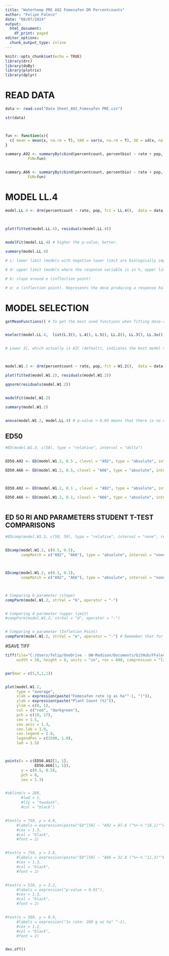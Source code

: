 ```yaml
---
title: "Waterhemp PRE A92 Fomesafen DR Percentcounts"
author: "Felipe Faleco"
date: "08/07/2024"
output:
  html_document:
    df_print: paged
editor_options: 
  chunk_output_type: inline
---
```


```r

knitr::opts_chunk$set(echo = TRUE)
library(drc)
library(doBy)
library(plotrix)
library(dplyr)

```


# READ DATA

```r

data <- read.csv("Data Sheet_A92_Fomesafen PRE.csv")

str(data)



fun <- function(x){
  c( mean = mean(x, na.rm = T), VAR = var(x, na.rm = T), SD = sd(x, na.rm = T), SE = std.error(x, na.rm = T), n = length(x))
}

summary.A92 <- summaryBy(cbind(percentcount, percentbio) ~ rate + pop, data = subset(data, pop=="A92"),
          FUN=fun)


summary.A66 <- summaryBy(cbind(percentcount, percentbio) ~ rate + pop, data = subset(data, pop=="A66"),
          FUN=fun)


```



# MODEL LL.4

```r

model.LL.4 <- drm(percentcount ~ rate, pop, fct = LL.4(),  data = data, type = "continuous")


                
plot(fitted(model.LL.4), residuals(model.LL.4))

                
modelFit(model.LL.4) # higher the p-value, better.

summary(model.LL.4) 

# c: lower limit (models with negative lower limit are biologically impossible. E.g., negative biomass, negative % biomass reduction, or negative % control)

# d: upper limit (models where the response variable is in %, upper limit bigger than 100% are biologically impossible. E.g., % biomass reduction, % control)

# b: slope around e (inflection point)

# e: e (inflection point). Represents the dose producing a response halfway between the u and l parameters (ED50)

```



# MODEL SELECTION

```r

getMeanFunctions() # To get the most used functions when fitting dose-response curves.


mselect(model.LL.4,  list(L.3(), L.4(), L.5(), LL.2(), LL.3(), LL.3u(), LL.4(), LL.5(), W1.2(), W1.3(), W1.4(), W2.2(), W2.3(), W2.4(), BC.4(), BC.5(), LL2.2(), LL2.3(), LL2.3u(), LL2.4(), LL2.5(), AR.2(), AR.3(), MM.2(), MM.3(), baro5()), linreg = T)


# Lower IC, which actually is AIC (default), indicates the best model to be used. On the other hand, the highest the Lack of Fit, better the model. The two-, three-, and four-parameter log-logistic models are are symmetrical around the inflection point (parameter "e") while others (e.g. fiveparameter log-logistic, Gompertz, and Weibull) are asymmetrical. In symmetrical models, the parameter "e" and relative ED50 are identical, that is, they both indicate the dose that reduces the response midway between the upper and lower limits. In asymmetrical models, however, the parameter "e" does not have the same meaning as in symmetrical models, even though it is still the location of the inflection point. Therefore, in asymmetrical models, ED50 should be estimated as "absolute" and not relative.



model.W1.2 <- drm(percentcount ~ rate, pop, fct = W1.2(),  data = data, type = "continuous")

plot(fitted(model.W1.2), residuals(model.W1.2))

qqnorm(residuals(model.W1.2))


modelFit(model.W1.2)

summary(model.W1.2)


anova(model.W1.2, model.LL.4) # p-value > 0.05 means that there is no difference between models. Therefore, we can use model LL.3

```



## ED50

```r

#ED(model.W1.3, c(50), type = "relative", interval = "delta")


ED50.A92 <- ED(model.W1.2, 0.5 , clevel = "A92", type = "absolute", interval = "delta")

ED50.A66 <- ED(model.W1.2, 0.5, clevel = "A66", type = "absolute", interval = "delta")



ED50.A92 <- ED(model.W1.2, 0.1 , clevel = "A92", type = "absolute", interval = "delta")

ED50.A66 <- ED(model.W1.2, 0.1, clevel = "A66", type = "absolute", interval = "delta")



```


## ED 50 RI AND PARAMETERS STUDENT T-TEST COMPARISONS

```r

#EDcomp(model.W1.3, c(50, 50), type = "relative", interval = "none", reverse = F)


EDcomp(model.W1.2, c(0.5, 0.5), 
       compMatch = c("A92", "A66"), type = "absolute", interval = "none", reverse = T)



EDcomp(model.W1.2, c(0.1, 0.1), 
       compMatch = c("A92", "A66"), type = "absolute", interval = "none", reverse = T)



# Comparing b parameter (slope)
compParm(model.W1.2, strVal = "b", operator = "-")


# Comparing d parameter (upper limit)
#compParm(model.W1.2, strVal = "d", operator = "-")


# Comparing e parameter (Infletion Point)
compParm(model.W1.2, strVal = "e", operator = "-") # Remember that for assymetric models, the paramenter"e" does not reflect the ED50. 


```



#SAVE TIFF

```r

tiff(file="C:/Users/felip/OneDrive - UW-Madison/Documents/GitHub/FFaleco/PhD/PhD Projects/Waterhemp/Bill Stangel_A92/2023/PRE/Fomesafen/A92_PRE_Fome_DR Percentcounts.tiff",
     width = 10, height = 8, units = "in", res = 600, compression = "lzw")


par(mar = c(5,5,1,1))


plot(model.W1.2,
     type = "average",
     xlab = expression(paste("Fomesafen rate (g ai ha"^-1, ")")),
     ylab = expression(paste("Plant Count (%)")),
     ylim = c(0, 1),
     col = c("red", "darkgreen"),
     pch = c(19, 17),
     cex = 1.5,
     cex.axis = 1.3,
     cex.lab = 1.9,
     cex.legend = 2.0,
     legendPos = c(1500, 1.0),
     lwd = 1.5)



points(x = c(ED50.A92[1, 1], 
             ED50.A66[1, 1]),
       y = c(0.5, 0.5),
       pch = 8,
       cex = 1.3)


#abline(v = 280, 
       #lwd = 2, 
       #lty = "twodash",
       #col = "black")


#text(x = 750, y = 4.0, 
     #labels = expression(paste("ED"[50] ~ "A92 = 87.6 ("%+-% "18.1)"^A)),
     #cex = 1.3,
     #col = "black",
     #font = 2)


#text(x = 750, y = 3.6, 
     #labels = expression(paste("ED"[50] ~ "A66 = 32.8 ("%+-% "11.3)"^B)),
     #cex = 1.3,
     #col = "black",
     #font = 2)


#text(x = 520, y = 3.2, 
     #labels = expression("p-value = 0.01"),
     #cex = 1.3,
     #col = "black",
     #font = 2)


#text(x = 580, y = 0.9, 
     #labels = expression("1x rate: 280 g ai ha" ^-1),
     #cex = 1.2,
     #col = "black",
     #font = 2)


dev.off()


```






